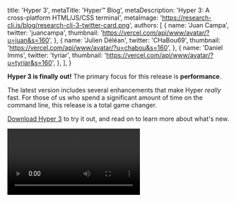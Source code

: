 
  title: 'Hyper 3',
  metaTitle: 'Hyper™ Blog',
  metaDescription: 'Hyper 3: A cross-platform HTML/JS/CSS terminal',
  metaImage: 'https://research-cli.is/blog/research-cli-3-twitter-card.png',
  authors: [
    {
      name: 'Juan Campa',
      twitter: 'juancampa',
      thumbnail: 'https://vercel.com/api/www/avatar/?u=juan&s=160',
    },
    {
      name: 'Julien Déléan',
      twitter: 'CHaBou69',
      thumbnail: 'https://vercel.com/api/www/avatar/?u=chabou&s=160',
    },
    {
      name: 'Daniel Imms',
      twitter: 'tyriar',
      thumbnail: 'https://vercel.com/api/www/avatar/?u=tyriar&s=160',
    },
  ],
}


**Hyper 3 is finally out!** The primary focus for this
release is **performance**.

The latest version includes several enhancements that make Hyper
_really_ fast. For those of us who spend a significant amount
of time on the command line, this release is a total game changer.

[Download Hyper 3](/#installation) to try it out, and read on to learn more about
what's new.

<Video src="/blog/comparison.mp4" oversize />

## Getting There

Looking back on this release, a pleasant surprise has been how little
time it took from _"let's make this thing faster"_ to
_"Holy shell! That's fast!"_

Below, we visit some of the important changes that were shipped as
part of this release:

## WebGL Renderer

The renderer is the piece of code that draws actual pixels on the
screen based on the state of the terminal. The original Hyper renderer
was based on the DOM. While that was a flexible approach thanks to
CSS, it was also very slow.

Hyper 2 improved upon this by switching from `hterm` to
`xterm.js` and using its canvas-based renderer. While that
made Hyper 2 faster, for Hyper 3 we knew it was possible to deliver
even faster performance by completely rewriting the renderer with [WebGL](https://developer.mozilla.org/en-US/docs/Web/API/WebGL_API). By fortunate coincidence, as we were still figuring things out, [Daniel Imms](https://github.com/tyriar) (from
`xterm.js` and `VSCode` fame),
[just returned from a "vacation"](https://twitter.com/Tyriar/status/1064932797016489984)
where he happened to be write a shiny new WebGL renderer.

Isn't the open source community just amazing? We immediately merged
Daniel's branch onto a test fork, and well, it ran circles around
Hyper 2. Thanks [Daniel](https://twitter.com/Tyriar)!

We are aware of a few minor limitations with using this renderer (e.g
selection is always black-and-white, and you can't have more than 16
terminals visible simultaneously) but the performance benefits
outweigh them. The new renderer is still work-in-progress, so you can
expect further improvements in the near future.

## IPC Batching

We also discovered that commands that were very verbose would cause
Hyper to temporarily choke for a few seconds. For example, running
`find ~` would cause Hyper to:

- Run painfully slow for ~5 seconds (at ~1 frame-per-second)
- Suddenly get faster (at ~15 frames-per-second) and finish printing
  everything in ~10 seconds.

Digging within the CPU profile, we noticed that the "renderer" process
was spending most of its time handling an overwhelming amount of
messages coming in from the main process.

<Image
  src="/blog/research-cli2.png"
  caption="Hyper v2"
  oversize
  alt="Hyper v2's CPU profile"
/>
<Image
  src="/blog/research-cli3.png"
  caption="Hyper v3"
  oversize
  alt="Hyper v3's CPU profile"
/>

It is easy to see the difference between Hyper v2 and v3.
The pink segments represent the time spent in processing IPC, instead of parsing or rendering.

Electron uses a multi-process architecture where each window runs on
its own separate "renderer" process. Additionally, there's one
Node.js-based "main" process that communicates directly with the
underlying OS. In order for terminal data to be rendered by Hyper, it
must be passed from the main process to the renderer process using IPC
(Inter-Process Communication).

**Node's IPC, unfortunately, comes with a non-trivial amount of
overhead.**
Messages are sent back and forth as **JSON strings**,
which must be encoded on one side and decoded on the other. Also,
receiving data through IPC is an async operation, and thus queued in
V8's event loop. Yielding back to the event loop each time after
processing small messages makes matters further worse. This repeated
IPC caused thrashing when processing bursts of text (like running
`cat` on a large file).

To mitigate this problem, we came up with a simple solution:
**batch data into larger chunks before sending them to the renderer
process**. IPC batching reduces the number of messages for verbose commands
significantly and allows the renderer to focus on, well, rendering.

One important consideration was to
**batch as much data as possible to reduce the IPC overhead, but not
so much that we introduce perceivable latency**. With this approach, the renderer process now spends most of its time
doing terminal emulation and rendering instead of processing IPC
messages. The outcome is a much smoother, and faster terminal.

On a similar vein, we are also testing a new approach to
[decide how much data is parsed](https://github.com/vercel/xterm.js/pull/4/files)
before yielding to the renderer. The idea is to prevent skipped frames
for a more responsive terminal.

## Electron V3

Hyper 3 bumps the underlying Electron from V1 to V3. We also tested
V4, but a [regression in the Canvas API](https://bugs.chromium.org/p/chromium/issues/detail?id=683994#c35)
forced us to stay on V3. The upgrade brings in newer versions of V8
and Node.js, and their corresponding bug fixes.

## Faster Startup Time

Hyper 3 improves startup time by creating the first
_pseudoterminal (pty)_ as soon as possible. A pty is a facility
provided by operating systems to allow programs such as Hyper to
emulate terminals.

In previous versions, Hyper would wait for the Chromium window to
open, send an "I'm ready" message, and _only then_ create the
pty. Those two activities take a substantial amount of time, but could
be done in parallel.

Hyper 3 starts initializing both at the same time. By the time the
window says "I'm ready", the pty is already warmed-up and ready to be
consumed. This gives Hyper 3 a decent boost in launch time (about
150ms on Linux, potentially better on other platforms).

## Emoji Support

If you're on MacOS, you can now press
`Command + Control + Space` to get an emoji popup and [jazz up those commit messages](https://gitmoji.carloscuesta.me/).

<Image
  src="/blog/supports-emoji.png"
  caption="With the new emoji support, introducing emoji within Git commits (or
elsewhere) is easier than ever."
  alt="Emoji popup"
/>

## More Themes on Hyper Store

Since Hyper 2, we have added many new themes into the [Hyper Store](https://research-cli.is/themes?newest). This means
it's now even easier to customise your Hyper experience to your
personality.

We have a detailed contribution page that explains how you can go
about [enlisting your extension](https://github.com/vercel/research-cli-site/wiki/Submitting-a-new-plugin-or-theme-to-Hyper-Store). We encourage all contribution and look forward to adding more themes
and plugins from the community!

<Image
  src="/blog/themes.png"
  caption="Hyper supports themes, allowing you to customise your development
experience."
  alt="A collection of research-cli themes"
/>

## The Road Ahead

Terminals have existed since the 60s, and have been a powerful tool in
our workflows. Their flexibility guarantees that they will remain
relevant for years to come. [We're in for the long haul](https://twitter.com/rauchg/status/1074381303506587650).

Hyper is a new kind of terminal, built on top of web technology, with
a focus on extensibility. This opens new possibilities that can make
the CLI experience [more productive](https://github.com/chabou/research-cli-pane) (and [fun](https://github.com/Aaronius/research-cli-cat))!

We're excited to keep improving Hyper, both in terms of performance
and capabilities — there's a lot to do. Hyper is completely open
source, and we welcome your [involvement and contribution](https://github.com/vercel/research-cli).

## Acknowledgments

We're genuinely thankful to the open source community. We're not
saying this only because we are building on top of an incredible set
of open source libraries, but also because we find the helpful ethos
of the community very touching.

As soon as the [`xterm.js`](https://github.com/xtermjs/xterm.js/)
team heard we were working on performance, they jumped right in and
helped us with feedback and several initiatives they had on their
side. We would like to extend huge thanks to [Daniel Imms](https://github.com/tyriar), [@Jerch](https://github.com/jerch) and [Benjamin Staneck](https://github.com/stanzilla) for their
contribution and feedback.
